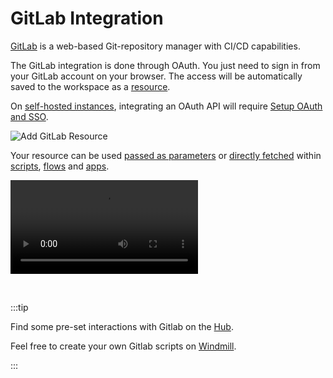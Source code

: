 
# GitLab Integration

[GitLab](https://about.gitlab.com/) is a web-based Git-repository manager with CI/CD capabilities.

The GitLab integration is done through OAuth. You just need to sign in from your GitLab account on your browser. The access will be automatically saved to the workspace as a [resource](../core_concepts/3_resources_and_types/index.mdx).

On [self-hosted instances](../advanced/1_self_host/index.mdx), integrating an OAuth API will require [Setup OAuth and SSO](../misc/2_setup_oauth/index.mdx).

![Add GitLab Resource](../assets/integrations/add-gitlab.png.webp)

<div className="grid grid-cols-2 gap-6 mb-4">
	<DocCard
		title="Deploy to Prod using a Git Workflow"
		description="Windmill integration with Git repositories makes it possible to adopt a robust development process for your Windmill scripts, flows and apps."
		href="/docs/advanced/deploy_gh_gl"
	/>
</div>

Your resource can be used [passed as parameters](../core_concepts/3_resources_and_types/index.mdx#passing-resources-as-parameters-to-scripts-preferred) or [directly fetched](../core_concepts/3_resources_and_types/index.mdx#fetching-them-from-within-a-script-by-using-the-wmill-client-in-the-respective-language) within [scripts](../script_editor/index.mdx), [flows](../flows/1_flow_editor.mdx) and [apps](../apps/0_app_editor/index.mdx).

<video
	className="border-2 rounded-xl object-cover w-full h-full dark:border-gray-800"
	controls
	src="/videos/add_resources_variables.mp4"
/>

<br />

:::tip

Find some pre-set interactions with Gitlab on the [Hub](https://hub.windmill.dev/integrations/gitlab).

Feel free to create your own Gitlab scripts on [Windmill](../getting_started/00_how_to_use_windmill/index.mdx).

:::
